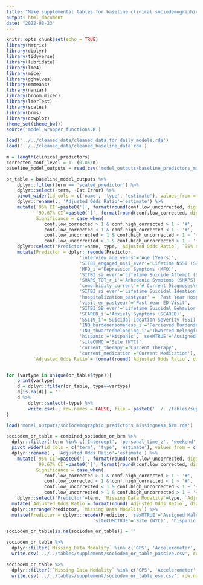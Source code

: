 ```yaml
---
title: "Make supplemental tables for baseline clinical sociodemographic/clinical predictors of missing data"
output: html_document
date: "2022-08-23"
---
```


```r
knitr::opts_chunk$set(echo = TRUE)
library(Matrix)
library(dbplyr)
library(tidyverse)
library(lubridate)
library(lme4)
library(mice)
library(gghalves)
library(emmeans)
library(naniar)
library(broom.mixed)
library(lmerTest)
library(scales)
library(brms)
library(cowplot)
theme_set(theme_bw())
source('model_wrapper_functions.R')
```

```r
load('../../cleaned_data/cleaned_data_for_daily_models.rda')
load('../../cleaned_data/cleaned_baseline_data.rda')
```

```r
m = length(clinical_predictors)
corrected_conf_level = 1- (0.05/m)
baseline_model_outputs = read.csv('model_outputs/baseline_predictors_missingness_brm_combined_or.csv')

or_table = baseline_model_outputs %>%
    dplyr::filter(term == 'scaled_predictor') %>% 
    dplyr::select(-term, -Est.Error) %>%
    pivot_wider(id_cols = c('name', 'type', 'estimate'), values_from = c('conf.low', 'conf.high'), names_from = 'or_type') %>%
    dplyr::rename(., 'Adjusted Odds Ratio'='estimate') %>%
    mutate(`95% CI`=paste0('[', format(round(conf.low_uncorrected, digits = 3), nsmall=3), ', ', format(round(conf.high_uncorrected, digits = 3), nsmall=3), ']'),
           `99.67% CI`=paste0('[', format(round(conf.low_corrected, digits = 3), nsmall=3), ', ', format(round(conf.high_corrected, digits = 3), nsmall=3), ']'),
           Significance = case_when(
              conf.low_corrected > 1 & conf.high_corrected > 1 ~ '#',
              conf.low_corrected < 1 & conf.high_corrected < 1 ~ '#',
              conf.low_uncorrected < 1 & conf.high_uncorrected < 1 ~ '+',
              conf.low_uncorrected > 1 & conf.high_uncorrected > 1 ~ '+')) %>%
    dplyr::select('Predictor'=name, type, `Adjusted Odds Ratio`, `95% CI`, `99.67% CI`, Significance) %>%
    mutate(Predictor = dplyr::recode(Predictor, 
                           'interview_age_years'='Age (Years)',
                           'SITBI_engaged_nssi_ever'='Lifetime NSSI (SITBI)',
                           'MFQ_i'='Depression Symptoms (MFQ)',
                           'SITBI_sa_ever'='Lifetime Suicide Attempt (SITBI)', 
                           'SHAPS_TOT_r_i'='Anhedonia Symptoms (SHAPS)',
                           'comorbidity_current'='# Current Diagnoses\n(MINI-KID)',
                           'SITBI_si_ever'='Lifetime Suicidal Ideation (SITBI)', 
                           'hospitalization_pastyear' = 'Past Year Hospitalization',
                           'visit_er_pastyear'='Past Year ED Visit', 
                           'SITBI_SB_ever'='Lifetime Suicidal Behavior (SITBI)',
                           'SCARED_i'='Anxiety Symptoms (SCARED)', 
                           'SSI19_i'='Suicidal Ideation Severity (SSI)',
                           'INQ_burdenensomeness_i'='Percieved Burdensomeness (INQ)', 
                           'INQ_thwartedbelonging_i'='Thwarted Belonging (INQ)',
                           'hispanic'='Hispanic', 'sexMTRUE'='Assigned Male Sex',
                           'siteCUMC'='Site (NYC)', 
                           'current_therapy'='Current Therapy',
                           'current_medication'='Current Medication'),
          `Adjusted Odds Ratio`= format(round(`Adjusted Odds Ratio`, digits = 3), nsmall=3))


for (vartype in unique(or_table$type)){
    print(vartype)
    d = dplyr::filter(or_table, type==vartype)
    d[is.na(d)] = ''
    d %>%
        dplyr::select(-type) %>%
        write.csv(., row.names = FALSE, file = paste0('../../tables/supplement/baseline_predictors', vartype, '.csv'))
}
```


```r
load('model_outputs/sociodemographic_predictors_missingness_brm.rda')
```


```r
sociodem_or_table = combined_sociodem_or_brm %>%
  dplyr::filter(!term %in% c('Intercept', 'personal_time_z', 'weekend', 'summerbreak1')) %>%
  pivot_wider(id_cols = c('term', 'type', 'estimate'), values_from = c('conf.low', 'conf.high'), names_from = 'correction') %>%
  dplyr::rename(., 'Adjusted Odds Ratio'='estimate') %>%
    mutate(`95% CI`=paste0('[', format(round(conf.low_uncorrected, digits = 3), nsmall=3), ', ', format(round(conf.high_uncorrected, digits = 3), nsmall=3), ']'),
           `99.67% CI`=paste0('[', format(round(conf.low_corrected, digits = 3), nsmall=3), ', ', format(round(conf.high_corrected, digits = 3), nsmall=3), ']'),
           Significance = case_when(
              conf.low_corrected > 1 & conf.high_corrected > 1 ~ '#',
              conf.low_corrected < 1 & conf.high_corrected < 1 ~ '#',
              conf.low_uncorrected < 1 & conf.high_uncorrected < 1 ~ '+',
              conf.low_uncorrected > 1 & conf.high_uncorrected > 1 ~ '+')) %>%
    dplyr::select('Predictor'=term, `Missing Data Modality`=type, `Adjusted Odds Ratio`, `95% CI`, `99.67% CI`, Significance) %>%
  mutate(`Adjusted Odds Ratio`= format(round(`Adjusted Odds Ratio`, digits = 3), nsmall=3)) %>%
  dplyr::arrange(Predictor, `Missing Data Modality`) %>%  
  mutate(Predictor = dplyr::recode(Predictor, 'sexMTRUE'='Assigned Male Sex', 'interview_age_years'='Age (+1 Year)',
                                'siteCUMCTRUE'='Site (NYC)', 'hispanic'='Hispanic'))

sociodem_or_table[is.na(sociodem_or_table)] = ''

sociodem_or_table %>%
  dplyr::filter(`Missing Data Modality` %in% c('GPS', 'Accelerometer', 'Keyboard Input')) %>%
  write.csv('../../tables/supplement/sociodem_or_table_passive.csv', row.names = FALSE)

sociodem_or_table %>%
  dplyr::filter(!`Missing Data Modality` %in% c('GPS', 'Accelerometer', 'Keyboard Input')) %>%
  write.csv('../../tables/supplement/sociodem_or_table_esm.csv', row.names = FALSE)

```
